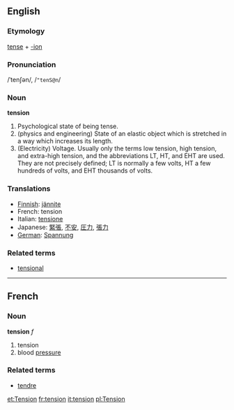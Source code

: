 ==English==
===Etymology===
[[tense]] + [[-ion]]
===Pronunciation===
/ˈtenʃən/, /<tt>"tenS@n</tt>/
===Noun===
'''tension'''

#Psychological state of being tense.
#(physics and engineering) State of an elastic object which is stretched in a way which increases its length.
#(Electricity) Voltage. Usually only the terms low tension, high tension, and extra-high tension, and the abbreviations LT, HT, and EHT are used. They are not precisely defined; LT is normally a few volts, HT a few hundreds of volts, and EHT thousands of volts.

===Translations===
*[[Finnish]]: [[jännite]]
*French: tension
*Italian: [[tensione]]
*Japanese: [[緊張]], [[不安]], [[圧力]], [[張力]]
*[[German]]: [[Spannung]]

===Related terms===
*[[tensional]]

----

==French==
===Noun===
'''tension''' ''f''

# tension
# blood [[pressure]]

===Related terms===
*[[tendre]]

[[et:Tension]]
[[fr:tension]]
[[it:tension]]
[[pl:Tension]]